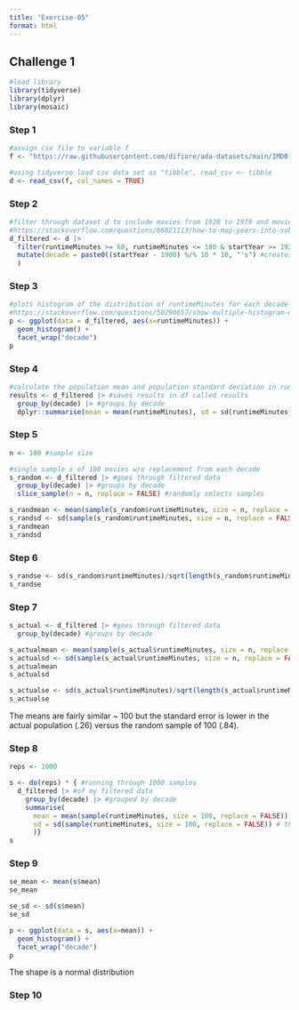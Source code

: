 ```yaml
---
title: "Exercise-05"
format: html
---
```


## Challenge 1
```r
#load library
library(tidyverse)
library(dplyr)
library(mosaic)
```

### Step 1 
```r
#assign csv file to variable f
f <- "https://raw.githubusercontent.com/difiore/ada-datasets/main/IMDB-movies.csv"

#using tidyverse load csv data set as "tibble", read_csv <- tibble
d <- read_csv(f, col_names = TRUE)
```

### Step 2 
```r
#filter through dataset d to include movies from 1920 to 1979 and movies between 1 and 3 hours long
#https://stackoverflow.com/questions/66821113/how-to-map-years-into-subsequent-decades-in-r
d_filtered <- d |>
  filter(runtimeMinutes >= 60, runtimeMinutes <= 180 & startYear >= 1920, startYear <= 1979) |> #filters through data and only keeps movies that are 60-180 minutes in length and are from 1920 to 1979
  mutate(decade = paste0((startYear - 1900) %/% 10 * 10, "'s") #creates a new column named decade, subtracts 1900 from year and then divides and multiplies by 10
  )
```

### Step 3 
```r
#plots histogram of the distribution of runtimeMinutes for each decade
#https://stackoverflow.com/questions/50290657/show-multiple-histogram-using-facet-wrap
p <- ggplot(data = d_filtered, aes(x=runtimeMinutes)) + 
  geom_histogram() +
  facet_wrap("decade")
p
```

### Step 4 
```r
#calculate the population mean and population standard deviation in runtimeMinutes for each decase
results <- d_filtered |> #saves results in df called results
  group_by(decade) |> #groups by decade
  dplyr::summarise(mean = mean(runtimeMinutes), sd = sd(runtimeMinutes)) #mean and sd
```

### Step 5 
```r
n <- 100 #sample size

#single sample s of 100 movies w/o replacement from each decade
s_random <- d_filtered |> #goes through filtered data
  group_by(decade) |> #groups by decade
  slice_sample(n = n, replace = FALSE) #randomly selects samples
```

```r
s_randmean <- mean(sample(s_random$runtimeMinutes, size = n, replace = FALSE)) #mean of runtime of random sample s 
s_randsd <- sd(sample(s_random$runtimeMinutes, size = n, replace = FALSE)) #sd of runtime of random sample s 
s_randmean
s_randsd
```

### Step 6
```r
s_randse <- sd(s_random$runtimeMinutes)/sqrt(length(s_random$runtimeMinutes)) #SE for runtime of random sample s
s_randse
```

### Step 7
```r
s_actual <- d_filtered |> #goes through filtered data
  group_by(decade) #groups by decade

s_actualmean <- mean(sample(s_actual$runtimeMinutes, size = n, replace = FALSE)) #mean of runtime of random sample s 
s_actualsd <- sd(sample(s_actual$runtimeMinutes, size = n, replace = FALSE)) #sd of runtime of random sample s 
s_actualmean
s_actualsd
```
```r
s_actualse <- sd(s_actual$runtimeMinutes)/sqrt(length(s_actual$runtimeMinutes)) #SE for runtime of random sample s
s_actualse
```
The means are fairly similar ~ 100 but the standard error is lower in the actual population (.26) versus the random sample of 100 (.84).

### Step 8

```r
reps <- 1000 

s <- do(reps) * { #running through 1000 samples
  d_filtered |> #of my filtered data
    group_by(decade) |> #grouped by decade
    summarise(
      mean = mean(sample(runtimeMinutes, size = 100, replace = FALSE)), #the mean for 100 samples
      sd = sd(sample(runtimeMinutes, size = 100, replace = FALSE)) # the sd for 100 samples
      )}
s
```
### Step 9
```r
se_mean <- mean(s$mean)
se_mean

se_sd <- sd(s$mean)
se_sd
```

```r
p <- ggplot(data = s, aes(x=mean)) + 
  geom_histogram() +
  facet_wrap("decade")
p
```
The shape is a normal distribution

### Step 10

